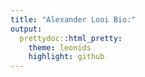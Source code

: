 ```yaml
---
title: "Alexander Looi Bio:"
output:
  prettydoc::html_pretty:
    theme: leonids
    highlight: github
---
```


